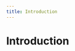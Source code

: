 ```yaml
---
title: Introduction
---
```




# Introduction

<Cards num="1">
  <Cards.Card
    title="Jack's Website"
    href="/portfolio/overview"
  />
</Cards>

<Cards num="1">
  <Cards.Card
    title="Over there"
    href="../pages/that/icons"
  />
</Cards>